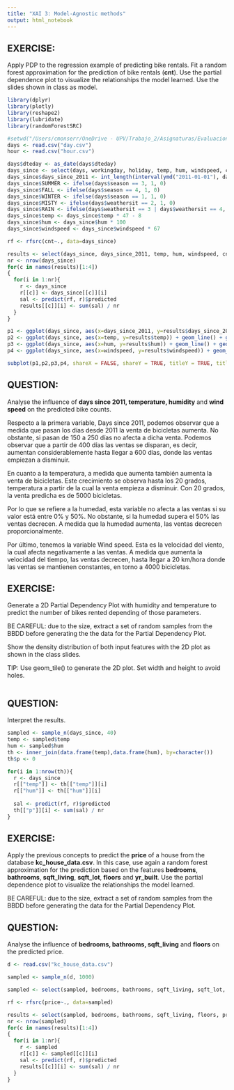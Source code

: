 ```yaml
---
title: "XAI 3: Model-Agnostic methods"
output: html_notebook
---
```


## EXERCISE:

Apply PDP to the regression example of predicting bike rentals. Fit a random forest approximation for the prediction of bike rentals (**cnt**). Use the partial dependence plot to visualize the relationships the model learned. Use the slides shown in class as model.  


```r
library(dplyr)
library(plotly)
library(reshape2)
library(lubridate)
library(randomForestSRC)

#setwd("/Users/cmonserr/OneDrive - UPV/Trabajo_2/Asignaturas/Evaluacion de modelos/Practicas/Practica 3/Bike-Sharing-Dataset")
days <- read.csv("day.csv")
hour <- read.csv("hour.csv")

days$dteday <- as_date(days$dteday)
days_since <- select(days, workingday, holiday, temp, hum, windspeed, cnt)
days_since$days_since_2011 <- int_length(interval(ymd("2011-01-01"), days$dteday)) / (3600*24)
days_since$SUMMER <- ifelse(days$season == 3, 1, 0)
days_since$FALL <- ifelse(days$season == 4, 1, 0)
days_since$WINTER <- ifelse(days$season == 1, 1, 0)
days_since$MISTY <- ifelse(days$weathersit == 2, 1, 0)
days_since$RAIN <- ifelse(days$weathersit == 3 | days$weathersit == 4, 1, 0)
days_since$temp <- days_since$temp * 47 - 8
days_since$hum <- days_since$hum * 100
days_since$windspeed <- days_since$windspeed * 67

rf <- rfsrc(cnt~., data=days_since)

results <- select(days_since, days_since_2011, temp, hum, windspeed, cnt)
nr <- nrow(days_since)
for(c in names(results)[1:4])
{
  for(i in 1:nr){
    r <- days_since
    r[[c]] <- days_since[[c]][i]
    sal <- predict(rf, r)$predicted
    results[[c]][i] <- sum(sal) / nr
  }
}


```
```r
p1 <- ggplot(days_since, aes(x=days_since_2011, y=results$days_since_2011)) + geom_line() + geom_rug(sides="b") + ylim(0,6000) + xlab("Days since 2011") + ylab("Prediction")
p2 <- ggplot(days_since, aes(x=temp, y=results$temp)) + geom_line() + geom_rug(sides="b") + ylim(0,6000) + theme(axis.text.y = element_blank()) + xlab("Temperature")
p3 <- ggplot(days_since, aes(x=hum, y=results$hum)) + geom_line() + geom_rug(sides="b") + ylim(0,6000) + theme(axis.text.y = element_blank()) + xlab("Humidity")
p4 <- ggplot(days_since, aes(x=windspeed, y=results$windspeed)) + geom_line() + geom_rug(sides="b") + ylim(0,6000) + theme(axis.text.y = element_blank()) + xlab("Wind speed")

subplot(p1,p2,p3,p4, shareX = FALSE, shareY = TRUE, titleY = TRUE, titleX = TRUE)
```

## QUESTION:

Analyse the influence of **days since 2011, temperature, humidity** and **wind speed** on the predicted bike counts.

Respecto a la primera variable, Days since 2011, podemos observar que a medida que pasan los días desde 2011 la venta de bicicletas aumenta. No obstante, si pasan de 150 a 250 días no afecta a dicha venta. Podemos observar que a partir de 400 días las ventas se disparan, es decir, aumentan considerablemente hasta llegar a 600 días, donde las ventas empiezan a disminuir.

En cuanto a la temperatura, a medida que aumenta también aumenta la venta de bicicletas. Este crecimiento se observa hasta los 20 grados, temperatura a partir de la cual la venta empieza a disminuir. Con 20 grados, la venta predicha es de 5000 bicicletas.

Por lo que se refiere a la humedad, esta variable no afecta a las ventas si su valor está entre 0% y 50%. No obstante, si la humedad supera el 50% las ventas decrecen. A medida que la humedad aumenta, las ventas decrecen proporcionalmente.

Por último, tenemos la variable Wind speed. Esta es la velocidad del viento, la cual afecta negativamente a las ventas. A medida que aumenta la velocidad del tiempo, las ventas decrecen, hasta llegar a 20 km/hora donde las ventas se mantienen constantes, en torno a 4000 bicicletas.




## EXERCISE:

Generate a 2D Partial Dependency Plot with humidity and temperature to predict the number of bikes rented depending of those parameters.

BE CAREFUL: due to the size, extract a set of random samples from the BBDD before generating the the data for the Partial Dependency Plot. 

Show the density distribution of both input features with the 2D plot as shown in the class slides. 

TIP: Use geom_tile() to generate the 2D plot. Set width and height to avoid holes. 

```r

```



## QUESTION:

Interpret the results.


```r

sampled <- sample_n(days_since, 40)
temp <- sampled$temp
hum <- sampled$hum
th <- inner_join(data.frame(temp),data.frame(hum), by=character())
th$p <- 0

for(i in 1:nrow(th)){
  r <- days_since
  r[["temp"]] <- th[["temp"]][i]
  r[["hum"]] <- th[["hum"]][i]
  
  sal <- predict(rf, r)$predicted
  th[["p"]][i] <- sum(sal) / nr
}

```


## EXERCISE:

Apply the previous concepts to predict the **price** of a house from the database **kc_house_data.csv**. In this case, use again a random forest approximation for the prediction based on the features **bedrooms**, **bathrooms**, **sqft_living**, **sqft_lot**, **floors** and **yr_built**. 
Use the partial dependence plot to visualize the relationships the model learned.

BE CAREFUL: due to the size, extract a set of random samples from the BBDD before generating the data for the Partial Dependency Plot. 

## QUESTION:

Analyse the influence of **bedrooms, bathrooms, sqft_living** and **floors** on the predicted price.


```r

d <- read.csv("kc_house_data.csv")

sampled <- sample_n(d, 1000)

sampled <- select(sampled, bedrooms, bathrooms, sqft_living, sqft_lot, floors, yr_built, price)

rf <- rfsrc(price~., data=sampled)

results <- select(sampled, bedrooms, bathrooms, sqft_living, floors, price)
nr <- nrow(sampled)
for(c in names(results)[1:4])
{
  for(i in 1:nr){
    r <- sampled
    r[[c]] <- sampled[[c]][i]
    sal <- predict(rf, r)$predicted
    results[[c]][i] <- sum(sal) / nr
  }
}

```

